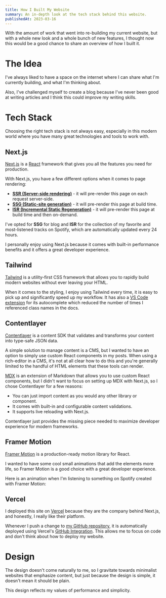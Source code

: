 ```yaml
---
title: How I Built My Website
summary: An in-depth look at the tech stack behind this website.
publishedAt: 2023-03-16
---
```


With the amount of work that went into re-building my current website, but with
a whole new look and a whole bunch of new features, I thought now this would be
a good chance to share an overview of how I built it.

# The Idea

I've always liked to have a space on the internet where I can share what I'm
currently building, and what I'm thinking about.

Also, I've challenged myself to create a blog because I've never been good at
writing articles and I think this could improve my writing skills.

# Tech Stack

Choosing the right tech stack is not always easy, especially in this modern
world where you have many great technologies and tools to work with.

## Next.js

[Next.js][nextjs] is a [React][react] framework that gives you all the features
you need for production.

With Next.js, you have a few different options when it comes to page rendering:

- **[SSR (Server-side rendering)][ssr]** - it will pre-render this page on each request server-side.
- **[SSG (Static-site generation)][ssg]** - it will pre-render this page at build time.
- **[ISR (Incremental Static Regeneration)][isr]** - it will pre-render this page at build time and then on-demand.

I've opted for **SSG** for blog and **ISR** for the collection of my favorite
and most-listened tracks on Spotify, which are automatically updated every 24
hours.

I personally enjoy using Next.js because it comes with built-in performance
benefits and it offers a great developer experience.

## Tailwind

[Tailwind][tailwind] is a utility-first CSS framework that allows you to rapidly
build modern websites without ever leaving your HTML.

When it comes to the styling, I enjoy using Tailwind every time, it is easy to
pick up and significantly speed up my workflow. It has also a
[VS Code extension][tailwind-extension] for its autocomplete which reduced the
number of times I referenced class names in the docs.

## Contentlayer

[Contentlayer][contentlayer] is a content SDK that validates and transforms your
content into type-safe JSON data.

A simple solution to manage content is a CMS, but I wanted to have an option to
simply use custom React components in my posts. When using a rich-editor in a
CMS, it's not at all clear how to do this and you're generally limited to the
handful of HTML elements that these tools can render.

[MDX][mdx] is an extension of Markdown that allows you to use custom React
components, but I didn't want to focus on setting up MDX with Next.js, so I
chose Contentlayer for a few reasons:

- You can just import content as you would any other library or component.
- It comes with built-in and configurable content validations.
- It supports live reloading with Next.js.

Contentlayer just provides the missing piece needed to maximize developer
experience for modern frameworks.

## Framer Motion

[Framer Motion][framer-motion] is a production-ready motion library for React.

I wanted to have some cool small animations that add the elements more life, so
Framer Motion is a good choice with a great developer experience.

Here is an animation when I'm listening to something on Spotify created with
Framer Motion:

<NowPlayingExample />

## Vercel

I deployed this site on [Vercel][vercel] because they are the company behind
Next.js, and honestly, I really like their platform.

Whenever I push a change to [my GitHub repository][repository], it is
automatically deployed using Vercel's [GitHub Integration][github-integration].
This allows me to focus on code and don't think about how to deploy my website.

# Design

The design doesn't come naturally to me, so I gravitate towards minimalist
websites that emphasize content, but just because the design is simple, it doesn't
mean it should be plain.

This design reflects my values of performance and simplicity.

[nextjs]: https://nextjs.org
[react]: https://reactjs.org
[ssr]: https://nextjs.org/docs/basic-features/data-fetching/get-server-side-props
[ssg]: https://nextjs.org/docs/basic-features/data-fetching/get-static-props
[isr]: https://nextjs.org/docs/basic-features/data-fetching/incremental-static-regeneration
[tailwind]: https://tailwindcss.com
[tailwind-extension]: https://marketplace.visualstudio.com/items?itemName=bradlc.vscode-tailwindcss
[contentlayer]: https://www.contentlayer.dev
[mdx]: https://mdxjs.com
[framer-motion]: https://www.framer.com/motion
[vercel]: https://vercel.com
[repository]: https://github.com/eben92/ebenfrimpong.com
[github-integration]: https://vercel.com/docs/git/vercel-for-github
